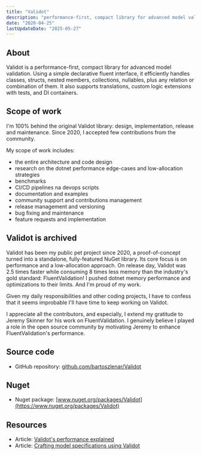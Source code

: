 ```yaml
---
title: "Validot"
description: "performance-first, compact library for advanced model validation"
date: "2020-04-25"
lastUpdateDate: "2025-05-27"
---
```



<MdxPublicImage src="/projects/validot/validot-banner.png"  />

## About

Validot is a performance-first, compact library for advanced model validation. Using a simple declarative fluent interface, it efficiently handles classes, structs, nested members, collections, nullables, plus any relation or combination of them. It also supports translations, custom logic extensions with tests, and DI containers.

## Scope of work

I'm 100% behind the original Validot library: design, implementation, release and maintenance. Since 2020, I accepted few contributions from the community.

My scope of work includes:

- the entire architecture and code design
- research on the dotnet performance edge-cases and low-allocation strategies
- benchmarks
- CI/CD pipelines na devops scripts
- documentation and examples
- community support and contributions management
- release management and versioning
- bug fixing and maintenance
- feature requests and implementation

## Validot is archived

Validot has been my public pet project since 2020, a proof-of-concept turned into a standalone, fully-featured NuGet library. Its core focus is on performance and a low-allocation approach. On release day, Validot was 2.5 times faster while consuming 8 times less memory than the industry's gold standard: FluentValidation! I pushed dotnet memory performance and optimizations to their limits. And I'm proud of my work.

Given my daily responsibilities and other coding projects, I have to confess that it seems improbable I'll have time to keep working on Validot.

I appreciate all the contributors, and especially, I extend my gratitude to Jeremy Skinner for his work on FluentValidation. I genuinely believe I played a role in the open source community by motivating Jeremy to enhance FluentValidation's performance.

## Source code

- GitHub repository: [github.com/bartoszlenar/Validot](https://github.com/bartoszlenar/Validot/)

## Nuget

- Nuget package: [www.nuget.org/packages/Validot](https://www.nuget.org/packages/Validot) 

## Resources

- Article: [Validot's performance explained](https://github.com/bartoszlenar/Validot/blob/main/docs/articles/validots-performance-explained.md)
- Article: [Crafting model specifications using Validot](https://github.com/bartoszlenar/Validot/blob/main/docs/articles/crafting-model-specifications-using-validot.md)